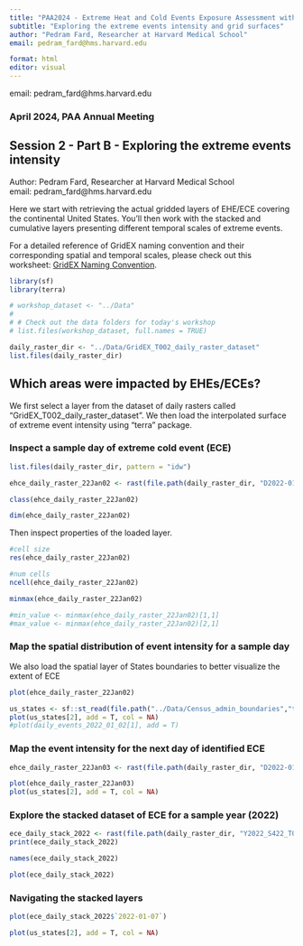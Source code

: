 ```yaml
---
title: "PAA2024 - Extreme Heat and Cold Events Exposure Assessment with GridEX"
subtitle: "Exploring the extreme events intensity and grid surfaces"
author: "Pedram Fard, Researcher at Harvard Medical School"
email: pedram_fard@hms.harvard.edu

format: html
editor: visual
---
```


email: pedram_fard\@hms.harvard.edu

### April 2024, PAA Annual Meeting

## Session 2 - Part B - Exploring the extreme events intensity

Author: Pedram Fard, Researcher at Harvard Medical School\
email: pedram_fard\@hms.harvard.edu

Here we start with retrieving the actual gridded layers of EHE/ECE covering the continental United States. You'll then work with the stacked and cumulative layers presenting different temporal scales of extreme events.

For a detailed reference of GridEX naming convention and their corresponding spatial and temporal scales, please check out this worksheet: [GridEX Naming Convention](https://docs.ghttps://docs.google.com/spreadsheets/d/1SWrflS3zi_ZPSobYhfe4LvvVgeQ3DJOW5tFHT9AQjeA/edit#gid=0 "GridEX Naming Convention").

```r
library(sf)
library(terra)

# workshop_dataset <- "../Data"
# 
# # Check out the data folders for today's workshop
# list.files(workshop_dataset, full.names = TRUE)

daily_raster_dir <- "../Data/GridEX_T002_daily_raster_dataset"
list.files(daily_raster_dir)
```

## Which areas were impacted by EHEs/ECEs?

We first select a layer from the dataset of daily rasters called "GridEX_T002_daily_raster_dataset". We then load the interpolated surface of extreme event intensity using "terra" package.

### Inspect a sample day of extreme cold event (ECE)

```r
list.files(daily_raster_dir, pattern = "idw")
```

```r
ehce_daily_raster_22Jan02 <- rast(file.path(daily_raster_dir, "D2022-01-02_S526_T002_idw_ehce_grid.tif"))

class(ehce_daily_raster_22Jan02)

dim(ehce_daily_raster_22Jan02)
```

Then inspect properties of the loaded layer.

```r
#cell size
res(ehce_daily_raster_22Jan02)

#num cells
ncell(ehce_daily_raster_22Jan02)
```

```r
minmax(ehce_daily_raster_22Jan02)

#min_value <- minmax(ehce_daily_raster_22Jan02)[1,1]
#max_value <- minmax(ehce_daily_raster_22Jan02)[2,1]
```

### Map the spatial distribution of event intensity for a sample day

We also load the spatial layer of States boundaries to better visualize the extent of ECE

```r
plot(ehce_daily_raster_22Jan02)

us_states <- sf::st_read(file.path("../Data/Census_admin_boundaries","tigris_states_geo_CRS5070.gpkg"))
plot(us_states[2], add = T, col = NA) 
#plot(daily_events_2022_01_02[1], add = T)
```

### Map the event intensity for the next day of identified ECE

```r
ehce_daily_raster_22Jan03 <- rast(file.path(daily_raster_dir, "D2022-01-03_S526_T002_idw_ehce_grid.tif"))

plot(ehce_daily_raster_22Jan03)
plot(us_states[2], add = T, col = NA) 
```

### Explore the stacked dataset of ECE for a sample year (2022)

```r
ece_daily_stack_2022 <- rast(file.path(daily_raster_dir, "Y2022_S422_T002_ece_dissolved_grids_500_stack.tif"))
print(ece_daily_stack_2022)

names(ece_daily_stack_2022)
```

```r
plot(ece_daily_stack_2022)
```

### Navigating the stacked layers

```r
plot(ece_daily_stack_2022$`2022-01-07`)

plot(us_states[2], add = T, col = NA) 
```
